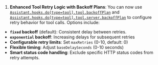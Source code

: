 1. **Enhanced Tool Retry Logic with Backoff Plans**: You can now use [`Assistant.hooks.do[type=tool].tool.backoffPlan`](https://api.vapi.ai/api#:~:text=CartesiaTranscriber-,BackoffPlan,-%7B) and [`Assistant.hooks.do[type=tool].tool.server.backoffPlan`](https://api.vapi.ai/api#:~:text=CartesiaTranscriber-,BackoffPlan,-%7B) to configure retry behavior for tool calls. Options include:

- **`fixed` backoff** (default): Consistent delay between retries.
- **`exponential` backoff**: Increasing delays for subsequent retries
- **Configurable retry limits**: Set `maxRetries` (0-10, default: 0)
- **Flexible timing**: Adjust `baseDelaySeconds` (0-10 seconds)
- **Smart status code handling**: Exclude specific HTTP status codes from retry attempts.
